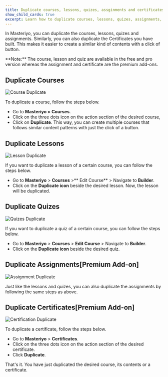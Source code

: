```yaml
---
title: Duplicate courses, lessons, quizes, assginments and certificates?
show_child_cards: true
excerpt: Learn how to duplicate courses, lessons, quizes, assignments, etc and certificates.
---
```


In Masteriyo, you can duplicate the courses, lessons, quizes and assignments. Similarly, you can also duplicate the Certificates you have built. This makes it easier to create a similar kind of contents with a click of button.

<callout>
  **Note:** The course, lesson and quiz are available in the free and pro version
  whereas the assignment and certificate are the premium add-ons.
</callout>

## Duplicate Courses

![Course Duplicate](https://user-images.githubusercontent.com/75772539/218990351-31bc971d-14af-41e0-894b-3f9b2a2c0717.png)

To duplicate a course, follow the steps below.

- Go to **Masteriyo > Courses**.
- Click on the three dots icon on the action section of the desired course,
- Click on **Duplicate**.
  This way, you can create multiple courses that follows similar content patterns with just the click of a button.

## Duplicate Lessons

![Lesson Duplicate](https://user-images.githubusercontent.com/75772539/218990335-5532a231-9e3b-4def-896c-acf532b1b393.png)

If you want to duplicate a lesson of a certain course, you can follow the steps below.

- Go to **Masteriyo** > **Courses** >** Edit Course** > Navigate to **Builder**.
- Click on the **Duplicate icon** beside the desired lesson.
  Now, the lesson will be duplicated.

## Duplicate Quizes

![Quizes Duplicate](https://user-images.githubusercontent.com/75772539/219321933-f1e52b79-8c1e-455d-9434-2907a9226410.png)

If you want to duplicate a quiz of a certain course, you can follow the steps below.

- Go to **Masteriyo** > **Courses** > **Edit Course** > Navigate to **Builder**.
- Click on the **Duplicate icon** beside the desired quiz.

## Duplicate Assignments[Premium Add-on]

![Assignment Duplicate](https://user-images.githubusercontent.com/75772539/218990371-0c95e422-874b-4774-bdf8-8c9bc484e4a4.png)

Just like the lessons and quizes, you can also duplicate the assignments by following the same steps as above.

## Duplicate Certificates[Premium Add-on]

![Certification Duplicate](https://user-images.githubusercontent.com/75772539/218990361-f1de6160-a4c4-4501-bbdb-9921b24d8017.png)

To duplicate a certificate, follow the steps below.

- Go to **Masteriyo** > **Certificates**.
- Click on the three dots icon on the action section of the desired certificate.
- Click **Duplicate**.

That's it. You have just duplicated the desired course, its contents or a certificate.
